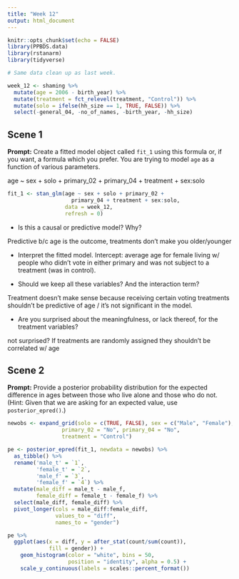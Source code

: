 ```yaml
---
title: "Week 12"
output: html_document
---
```


```r
knitr::opts_chunk$set(echo = FALSE)
library(PPBDS.data)
library(rstanarm)
library(tidyverse)

# Same data clean up as last week.

week_12 <- shaming %>% 
  mutate(age = 2006 - birth_year) %>% 
  mutate(treatment = fct_relevel(treatment, "Control")) %>% 
  mutate(solo = ifelse(hh_size == 1, TRUE, FALSE)) %>% 
  select(-general_04, -no_of_names, -birth_year, -hh_size) 
```


## Scene 1

**Prompt:** Create a fitted model object called `fit_1` using this formula or, if you want, a formula which you prefer. You are trying to model `age` as a function of various parameters.

age ~ sex + solo + primary_02 + primary_04 + treatment + sex:solo

```r
fit_1 <- stan_glm(age ~ sex + solo + primary_02 + 
                    primary_04 + treatment + sex:solo,
                  data = week_12,
                  refresh = 0)
```

                    
* Is this a causal or predictive model? Why?

Predictive b/c age is the outcome, treatments don't make you older/younger

* Interpret the fitted model. 
Intercept: average age for female living w/ people who didn't vote in either primary and was not subject to a treatment (was in control).

* Should we keep all these variables? And the interaction term?

Treatment doesn't make sense because receiving certain voting treatments shouldn't be predictive of age / it's not significant in the model.

* Are you surprised about the meaningfulness, or lack thereof, for the treatment variables?

not surprised? If treatments are randomly assigned they shouldn't be correlated w/ age




## Scene 2

**Prompt:** Provide a posterior probability distribution for the expected difference in ages between those who live alone and those who do not. (Hint: Given that we are asking for an expected value, use `posterior_epred()`.)


```r
newobs <- expand_grid(solo = c(TRUE, FALSE), sex = c("Male", "Female"),
                 primary_02 = "No", primary_04 = "No",
                 treatment = "Control")

pe <- posterior_epred(fit_1, newdata = newobs) %>%
  as_tibble() %>%
  rename('male_t' = `1`,
         'female_t' = `2`,
         'male_f' = `3`,
         'female_f' = `4`) %>%
  mutate(male_diff = male_t - male_f,
         female_diff = female_t - female_f) %>%
  select(male_diff, female_diff) %>%
  pivot_longer(cols = male_diff:female_diff, 
               values_to = "diff", 
               names_to = "gender")

pe %>%
  ggplot(aes(x = diff, y = after_stat(count/sum(count)),
             fill = gender)) + 
    geom_histogram(color = "white", bins = 50,
                   position = "identity", alpha = 0.5) +
    scale_y_continuous(labels = scales::percent_format())
```





